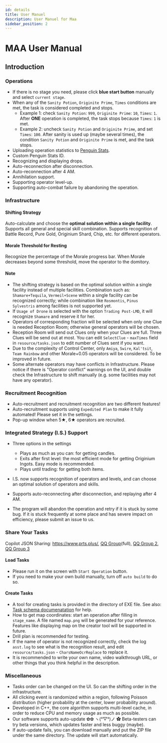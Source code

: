 ```yaml
---
id: details
title: User Manuel
description: User Manuel for Maa
sidebar_position: 2
---
```


# MAA User Manual

## Introduction

### Operations

- If there is no stage you need, please click **blue start button** manually and select `current stage`.
- When any of the `Sanity Potion`, `Originite Prime`, `Times` conditions are met, the task is considered completed and stops.
  - Example 1: check `Sanity Potion`: `999`, `Originite Prime`: `10`, `Times`: `1`. After **ONE** operation is completed, the task stops because `Times`: `1` is met.
  - Example 2: uncheck `Sanity Potion` and `Originite Prime`, and set `Times`: `100`. After sanity is used up (maybe several times), the condition `Sanity Potion` and `Originite Prime` is met, and the task stops.
- Uploading operation statistics to [Penguin Stats](https://penguin-stats.cn/).
- Custom Penguin Stats ID.
- Recognizing and displaying drops.
- Auto-reconnection after disconnection.
- Auto-reconnection after 4 AM.
- Annihilation support.
- Supporting operator level-up.
- Supporting auto-combat failure by abandoning the operation.

### Infrastructure

#### Shifting Strategy

Auto-calculate and choose the **optimal solution within a single facility**. Supports all general and special skill combination. Supports recognition of Battle Record, Pure Gold, Originium Shard, Chip, etc. for different operators.

#### Morale Threshold for Resting

Recognize the percentage of the Morale progress bar. When Morale decreases beyond some threshold, move the operator to the domitory.

#### Note

- The shifting strategy is based on the optimal solution within a single facility instead of multiple facilities. Combination such as: `Shamare+Tequila`, `Vermeil+Scene` within a single facility can be recognized correctly; while combination like `Rosmontis`, `Pinus Sylvestris` among facilities is not supported yet.
- If `Usage of Drone` is selected with the option `Trading Post-LMD`, it will recognize `Shamare` and reserve it for her.
- Operators of corresponding fraction will be selected when only one Clue is needed Reception Room; otherwise general operators will be chosen.
- Reception Room will send out Clues only when your Clues are full. Three Clues will be send out at most. You can edit `SelectClue` - `maxTimes` field in `resource/tasks.json` to edit number of Clues sent if you want.
- Due to the complexity of Control Center, only `Amiya`, `Swire`, `Kal'tsit`, `Team Rainbow` and other Morale+0.05 operators will be considered. To be improved in future.
- Some alternate operators may have conflicts in Infrastructure. Please notice if there is "Operator conflict" warnings on the UI, and double check the Infrastructure to shift manually (e.g. some facilities may not have any operator).

### Recruitment Recognition

- Auto-recruitment and recruitment recognition are two different features!
- Auto-recruitment supports using `Expedited Plan` to make it fully automated! Please set it in the settings.
- Pop-up window when 5★, 6★ operators are recruited.

### Integrated Strategy (I.S.) Support

- Three options in the settings

  - Plays as much as you can: for getting candles.
  - Exits after first level: the most efficient mode for getting Originium Ingots. Easy mode is recommended.
  - Plays until trading: for getting both items.

- I.S. now supports recognition of operators and levels, and can choose an optimal solution of operators and skills.
- Supports auto-reconnecting after disconnection, and replaying after 4 AM.
- The program will abandon the operation and retry if it is stuck by some bug. If it is stuck frequently at some place and has severe impact on efficiency, please submit an issue to us.

### Share Your Tasks

Copilot JSON Sharing: <https://www.prts.plus/>, [QQ Group](https://jq.qq.com/?_wv=1027&k=1giyMpPb)(full), [QQ Group 2](https://jq.qq.com/?_wv=1027&k=R3oleoKc), [QQ Group 3](https://jq.qq.com/?_wv=1027&k=mKdOnhWV)

#### Load Tasks

- Please run it on the screen with `Start Operation` button.
- If you need to make your own build manually, turn off `auto build` to do so.

#### Create Tasks

- A tool for creating tasks is provided in the directory of EXE file. See also: [Task schema documenatation](https://github.com/MaaAssistantArknights/MaaAssistantArknights/blob/master/docs/en/TASK_SCHEMA.md) for help.
- How to get map coordinates: start an operation after filling in `stage_name`. A file named `map.png` will be generated for your reference. Features like displaying map on the creator tool will be supported in future.
- Drill plan is recommended for testing.
- If the name of operator is not recognized correctly, check the log `asst.log` to see what is the recognition result, and edit `resource/tasks.json` - `CharsNameOcrReplace` to replace it.
- It is recommended to write your own name, video walkthrough URL, or other things that you think helpful in the description.

### Miscellaneous

- Tasks order can be changed on the UI. So can the shifting order in the infrastructure.
- All clicking event is randomized within a region, following Poisson distribution (higher probability at the center, lower probability around).
- Developed in C++, the core algorithm supports multi-level cache, in order to reduce CPU and memory usage as much as possible.
- Our software supports auto-update ✿✿ ヽ(°▽°)ノ ✿ Beta-testers can try beta versions, which updates faster and less buggy (maybe).
- If auto-update fails, you can download manually and put the ZIP file under the same directory. The update will start automatically.
